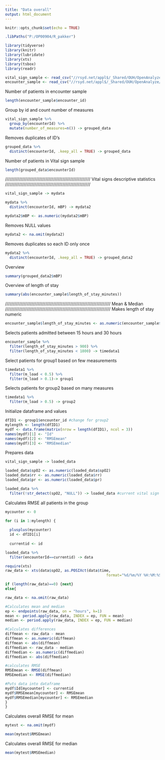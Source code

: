 ---
title: "Data overall"
output: html_document
---

```{r setup, include=FALSE}
knitr::opts_chunk$set(echo = TRUE)
```

```{r}
.libPaths("P:/OP00904/R_pakker")
```


```{r}
library(tidyverse)
library(knitr)
library(lubridate)
library(xts)
library(tsbox)
library(readr)
```


```{r}
vital_sign_sample <- read_csv("//rsyd.net/appl$/_Shared/OUH/OpenAnalyze/ProjectData/OP00904/Jens/Data/vital_sign_final.csv")
encounter_sample <- read_csv("//rsyd.net/appl$/_Shared/OUH/OpenAnalyze/ProjectData/OP00904/Jens/Data/encounterOverview.csv")
```




Number of patients in encounter sample
```{r}
length(encounter_sample$encounter_id)
```

Group by id and count number of measures
```{r}
vital_sign_sample %>%
  group_by(encounterId) %>%
  mutate(number_of_measures=n()) -> grouped_data
```

Removes duplicates of ID's
```{r}
grouped_data %>%
  distinct(encounterId, .keep_all = TRUE) -> grouped_data
```

Number of patients in Vital sign sample
```{r}
length(grouped_data$encounterId)
```


///////////////////////////////////////////////////////
Vital signs descriptive statistics
///////////////////////////////////////////////////////
```{r}
vital_sign_sample -> mydata

mydata %>%
  distinct(encounterId, mBP) -> mydata2

mydata2$mBP <- as.numeric(mydata2$mBP)
```

Removes NULL values
```{r}
mydata2 <- na.omit(mydata2)
```

Removes duplicates so each ID only once
```{r}
mydata2 %>%
  distinct(encounterId, .keep_all = TRUE) -> grouped_data2
```

Overview 
```{r}
summary(grouped_data2$mBP)
```

Overview of length of stay
```{r}
summary(abs(encounter_sample$length_of_stay_minutes))
```



////////////////////////////////////////////////////////////////////
Mean & Median
////////////////////////////////////////////////////////////////////
Makes length of stay numeric
```{r}
encounter_sample$length_of_stay_minutes <- as.numeric(encounter_sample$length_of_stay_minutes)
```

Selects patients admitted between 15 hours and 30 hours
```{r}
encounter_sample %>%
  filter(length_of_stay_minutes > 900) %>%
  filter(length_of_stay_minutes < 1800) -> timedata1
```

Select patients for group1 based on few measurements
```{r}
timedata1 %>%
  filter(m_load < 0.5) %>%
  filter(m_load > 0.1)-> group1
```

Selects patients for group2 based on many measures
```{r}
timedata1 %>%
  filter(m_load > 0.5) -> group2
```


Initialize dataframe and values
```{r}
dfID1 <- group1$encounter_id #change for group2
mylength <- length(dfID1)
mydf <- data.frame(matrix(nrow = length(dfID1), ncol = 3))
names(mydf)[1] <- "Id"
names(mydf)[2] <- "RMSEmean"
names(mydf)[3] <- "RMSEmedian"

```

Prepares data
```{r}
vital_sign_sample -> loaded_data

loaded_data$spO2 <- as.numeric(loaded_data$spO2)
loaded_data$rr <- as.numeric(loaded_data$rr)
loaded_data$pr <- as.numeric(loaded_data$pr)

loaded_data %>%
  filter(!str_detect(spO2, "NULL")) -> loaded_data #current vital sign
```



Calculates RMSE all patients in the group
```{r}
mycounter <- 0

for (i in 1:mylength) {
  
  plusplus(mycounter)
  id <- dfID1[i]
  
  currentid <- id

loaded_data %>%
  filter(encounterId==currentid) -> data

require(xts)
raw_data <- xts(data$spO2, as.POSIXct(data$time, 
                                              format="%d/%m/%Y %H:%M:%S"))

if (length(raw_data)==0) {next}
else{

raw_data <- na.omit(raw_data)

#Calculates mean and median
ep <- endpoints(raw_data, on = "hours", k=1)
mean <- period.apply(raw_data, INDEX = ep, FUN = mean)
median <- period.apply(raw_data, INDEX = ep, FUN = median)

#Calculates differences
diffmean <- raw_data - mean
diffmean <- as.numeric(diffmean)
diffmean <- abs(diffmean)
diffmedian <- raw_data - median
diffmedian <- as.numeric(diffmedian)
diffmedian <- abs(diffmedian)

#calculates RMSE
RMSEmean <- RMSE(diffmean)
RMSEmedian <- RMSE(diffmedian)

#Puts data into dataframe
mydf$Id[mycounter] <- currentid
mydf$RMSEmean[mycounter] <- RMSEmean
mydf$RMSEmedian[mycounter] <- RMSEmedian
}
}
```

Calculates overall RMSE for mean
```{r}
mytest <- na.omit(mydf)

mean(mytest$RMSEmean)
```

Calculates overall RMSE for median
```{r}
mean(mytest$RMSEmedian)
```

